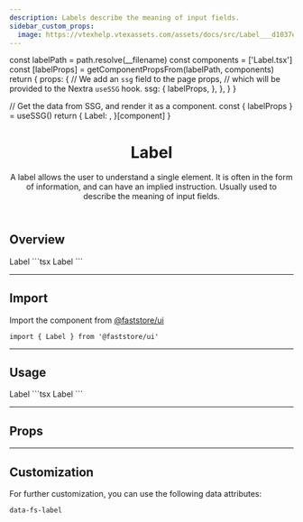 ```yaml
---
description: Labels describe the meaning of input fields.
sidebar_custom_props:
  image: https://vtexhelp.vtexassets.com/assets/docs/src/Label___d1037ecfcce02ddf742bc029d7ad9fea.png
---
```




  const labelPath = path.resolve(__filename)
  const components = ['Label.tsx']
  const [labelProps] = getComponentPropsFrom(labelPath, components)
  return {
    props: {
      // We add an `ssg` field to the page props,
      // which will be provided to the Nextra `useSSG` hook.
      ssg: {
        labelProps,
      },
    },
  }
}

  // Get the data from SSG, and render it as a component.
  const { labelProps } = useSSG()
  return {
    Label: <PropsSection propsList={labelProps} />,
  }[component]
}

<header>

# Label

A label allows the user to understand a single element. It is often in the form of information, and can have an implied instruction. Usually used to describe the meaning of input fields.

</header>

## Overview

<OverviewSection>
  <Label>Label</Label>
</OverviewSection>
```tsx
<Label>Label</Label>
```

---

## Import

Import the component from [@faststore/ui](/../components)

```tsx
import { Label } from '@faststore/ui'
```

---

## Usage

<OverviewSection>
  <Label>Label</Label>
</OverviewSection>
```tsx
<Label>Label</Label>
```

---

## Props

<LabelPropsSection component="Label" />

---

## Customization

For further customization, you can use the following data attributes:

`data-fs-label`
